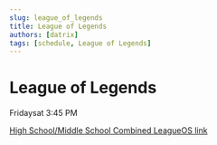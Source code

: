 ```yaml
---
slug: league_of_legends
title: League of Legends
authors: [datrix]
tags: [schedule, League of Legends]
---
```


# League of Legends

Fridaysat 3:45 PM

[High School/Middle School Combined LeagueOS link](https://idahoesports.leagueos.gg/league/seasons/X6UibLBDn3l5tNFJhJQi)
